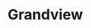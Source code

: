 
# Grandview
<ProjectDetails
  floatRight
  region="Stormlands"
  house="House Grandison"
  type="Castle"
  status="Completed"
  warp="undefined"
  projectLead="hoosfoos"
  dateStarted="2014-01-11T00:00:00+00:00"
  dateCompleted="2014-01-11T00:00:00+00:00"
/>
